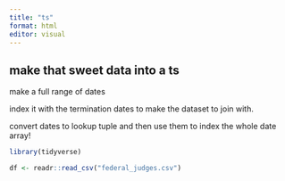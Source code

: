 ```yaml
---
title: "ts"
format: html
editor: visual
---
```


## make that sweet data into a ts

make a full range of dates

index it with the termination dates to make the dataset to join with.

convert dates to lookup tuple and then use them to index the whole date array!

```r

library(tidyverse)

df <- readr::read_csv("federal_judges.csv")



```
